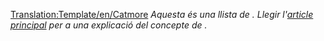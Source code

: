 <noinclude>[[Translation:Template/en/Catmore]]</noinclude><noinclude></noinclude>
''Aquesta és una llista de {{PAGENAME}}. Llegir l'[[{{PAGENAME}}|article principal]] per a una explicació del concepte de {{PAGENAME}}.''